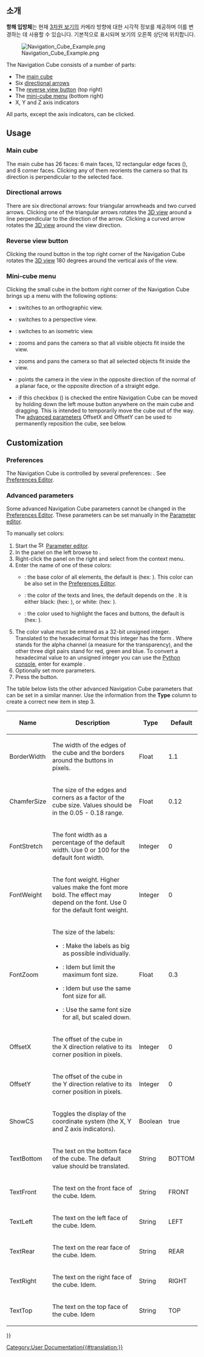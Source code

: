 <languages/>

{{Docnav
|[[Selection_methods/ko|선택 방법들]]
|[[Document_structure/ko|문서 구조]]
}}

{{TOCright}}

<span id="Introduction"></span>
== 소개 ==

'''항해 입방체'''는 현재 [[3D_view/ko|3차원 보기]]의 카메라 방향에 대한 시각적 정보를 제공하며 이를 변경하는 데 사용할 수 있습니다. 기본적으로 표시되며 보기의 오른쪽 상단에 위치합니다.

[[File:Navigation_Cube_Example.png]]

The Navigation Cube consists of a number of parts:
* The [[#Main_cube|main cube]]
* Six [[#Directional_arrows|directional arrows]]
* The [[#Reverse_view_button|reverse view button]] (top right) {{Version|0.20}}
* The [[#Mini-cube_menu|mini-cube menu]] (bottom right)
* X, Y and Z axis indicators 

All parts, except the axis indicators, can be clicked.

== Usage ==

=== Main cube ===

The main cube has 26 faces: 6 main faces, 12 rectangular edge faces ({{Version|0.20}}), and 8 corner faces. Clicking any of them reorients the camera so that its direction is perpendicular to the selected face.

=== Directional arrows === 

There are six directional arrows: four triangular arrowheads and two curved arrows. Clicking one of the triangular arrows rotates the [[3D_view|3D view]] around a line perpendicular to the direction of the arrow. Clicking a curved arrow rotates the [[3D_view|3D view]] around the view direction.

=== Reverse view button ===

Clicking the round button in the top right corner of the Navigation Cube rotates the [[3D_view|3D view]] 180 degrees around the vertical axis of the view.

=== Mini-cube menu ===

Clicking the small cube in the bottom right corner of the Navigation Cube brings up a menu with the following options:
* {{MenuCommand|[[Image:Std_OrthographicCamera.svg|16px]] [[Std_OrthographicCamera|Orthographic view]]}}: switches to an orthographic view.
* {{MenuCommand|[[Image:Std_PerspectiveCamera.svg|16px]] [[Std_PerspectiveCamera|Perspective view]]}}: switches to a perspective view.
* {{MenuCommand|[[Image:Std_ViewIsometric.svg|16px]] [[Std_ViewIsometric|Isometric]]}}: switches to an isometric view.
* {{MenuCommand|[[Image:Std_ViewFitAll.svg|16px]] [[Std_ViewFitAll|Fit all]]}}: zooms and pans the camera so that all visible objects fit inside the view.
* {{MenuCommand|[[Image:Std_ViewFitSelection.svg|16px]] [[Std_ViewFitSelection|Fit selection]]}}: zooms and pans the camera so that all selected objects fit inside the view. {{Version|1.0}}
* {{MenuCommand|[[Image:Std_AlignToSelection.svg|16px]] [[Std_AlignToSelection|Align to selection]]}}: points the camera in the view in the opposite direction of the normal of a planar face, or the opposite direction of a straight edge. {{Version|1.0}}
* {{MenuCommand|Movable navigation cube}}: if this checkbox ({{Version|0.21}}) is checked the entire Navigation Cube can be moved by holding down the left mouse button anywhere on the main cube and dragging. This is intended to temporarily move the cube out of the way. The [[#Advanced_parameters|advanced parameters]] OffsetX and OffsetY can be used to permanently reposition the cube, see  below.

== Customization ==

=== Preferences ===

The Navigation Cube is controlled by several preferences: {{MenuCommand|Edit → Preferences... → Display → Navigation → Navigation cube}}. See [[Preferences_Editor#Navigation|Preferences Editor]].

=== Advanced parameters ===

Some advanced Navigation Cube parameters cannot be changed in the [[Preferences_Editor#Navigation|Preferences Editor]]. These parameters can be set manually in the [[Std_DlgParameter|Parameter editor]].

To manually set colors:

# Start the [[Image:Std_DlgParameter.svg|16px]] [[Std_DlgParameter|Parameter editor]].
# In the panel on the left browse to {{MenuCommand|BaseApp → Preferences → NaviCube}}.
# Right-click the panel on the right and select {{MenuCommand|New unsigned item}} from the context menu.
# Enter the name of one of these colors:
#* {{MenuCommand|BaseColor}}: the base color of all elements, the default is {{Value|3806916544}} (hex: {{Value|e2e8efc0}}). This color can be also set in the [[Preferences_Editor#Navigation|Preferences Editor]]. {{Version|0.21}}
#* {{MenuCommand|EmphaseColor}}: the color of the texts and lines, the default depends on the {{MenuCommand|BaseColor}}. It is either black: {{Value|255}} (hex: {{Value|000000ff}}), or white: {{Value|4294967295}} (hex: {{Value|ffffffff}}). {{Version|0.21}}
#* {{MenuCommand|HiliteColor}}: the color used to highlight the faces and buttons, the default is {{Value|2867003391}} (hex: {{Value|aae2ffff}}).
# The color value must be entered as a 32-bit unsigned integer. Translated to the hexadecimal format this integer has the form {{Value|RRGGBBAA}}. Where {{Value|AA}} stands for the alpha channel (a measure for the transparency), and the other three digit pairs stand for red, green and blue. To convert a hexadecimal value to an unsigned integer you can use the [[Python_console|Python console]], enter for example {{Incode|int("323232ff", 16)}}.
# Optionally set more parameters.
# Press the {{Button|Close}} button.

The table below lists the other advanced Navigation Cube parameters that can be set in a similar manner. Use the information from the '''Type''' column to create a correct new item in step 3.

{| class="wikitable"
|-
! Name
! Description
! Type
! Default

|-
| BorderWidth
| The width of the edges of the cube and the borders around the buttons in pixels.
| Float
| 1.1

|-
| ChamferSize
| The size of the edges and corners as a factor of the cube size. Values should be in the 0.05 - 0.18 range.

{{Version|0.21}}
| Float
| 0.12

|-
| FontStretch
| The font width as a percentage of the default width. Use 0 or 100 for the default font width.
| Integer
| 0

|-
| FontWeight
| The font weight. Higher values make the font more bold. The effect may depend on the font. Use 0 for the default font weight.
| Integer
| 0

|-
| FontZoom
| The size of the labels:
* {{Value|FontZoom &#61; 1.0}}: Make the labels as big as possible individually.
* {{Value|0.0 < FontZoom < 1.0}}: Idem but limit the maximum font size.
* {{Value|FontZoom &#61; 0.0}}: Idem but use the same font size for all.
* {{Value|FontZoom < 0.0}}: Use the same font size for all, but scaled down.

{{Version|0.21}}
| Float
| 0.3

|-
| OffsetX
| The offset of the cube in the X direction relative to its corner position in pixels.
| Integer
| 0

|-
| OffsetY
| The offset of the cube in the Y direction relative to its corner position in pixels.
| Integer
| 0

|-
| ShowCS
| Toggles the display of the coordinate system (the X, Y and Z axis indicators).
| Boolean
| true

|-
| TextBottom
| The text on the bottom face of the cube. The default value should be translated.
| String
| BOTTOM

|-
| TextFront
| The text on the front face of the cube. Idem.
| String
| FRONT

|-
| TextLeft
| The text on the left face of the cube. Idem.
| String
| LEFT

|-
| TextRear
| The text on the rear face of the cube. Idem.
| String
| REAR

|-
| TextRight
| The text on the right face of the cube. Idem.
| String
| RIGHT

|-
| TextTop
| The text on the top face of the cube. Idem
| String
| TOP

|}


{{Docnav
|[[Selection_methods/ko|선택 방법들]]
|[[Document_structure/ko|문서 구조]]
}}

{{Userdocnavi{{#translation:}}}}
[[Category:User Documentation{{#translation:}}]]